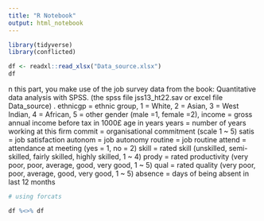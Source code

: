 ```yaml
---
title: "R Notebook"
output: html_notebook
---
```



```r
library(tidyverse)
library(conflicted)

df <- readxl::read_xlsx("Data_source.xlsx")
df
```

n this part, you make use of the job survey data from the book: Quantitative data analysis with SPSS.
(the spss file jss13_ht22.sav or excel file Data_source) .
ethnicgp = ethnic group, 1 = White, 2 = Asian, 3 = West Indian, 4 = African, 5 = other
gender (male =1, female =2),
income = gross annual income before tax in 1000£
age in years
years = number of years working at this firm
commit = organisational commitment (scale 1 ~ 5)
satis = job satisfaction
autonom = job autonomy
routine = job routine
attend = attendance at meeting (yes = 1, no = 2)
skill = rated skill (unskilled, semi-skilled, fairly skilled, highly skilled, 1 ~ 4)
prody = rated productivity (very poor, poor, average, good, very good, 1 ~ 5)
qual = rated quality (very poor, poor, average, good, very good, 1 ~ 5)
absence = days of being absent in last 12 months

```r
# using forcats

df %<>% df
```

